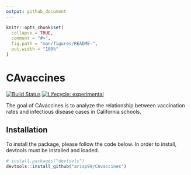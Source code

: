 ```yaml
---
output: github_document
---
```


<!-- README.md is generated from README.Rmd. Please edit that file -->

```r
knitr::opts_chunk$set(
  collapse = TRUE,
  comment = "#>",
  fig.path = "man/figures/README-",
  out.width = "100%"
)
```


# CAvaccines

<!-- badges: start -->
[![Build Status](https://travis-ci.com/arisp99/CAvaccines.svg?branch=master)](https://travis-ci.com/arisp99/CAvaccines)
[![Lifecycle: experimental](https://img.shields.io/badge/lifecycle-experimental-orange.svg)](https://www.tidyverse.org/lifecycle/#experimental)
<!-- badges: end -->

The goal of CAvaccines is to analyze the relationship between vaccination rates
and infectious disease cases in California schools.

## Installation
To install the package, please follow the code below. In order to install,
devtools must be installed and loaded.
```r
# install.packages("devtools")
devtools::install_github("arisp99/CAvaccines")
```

